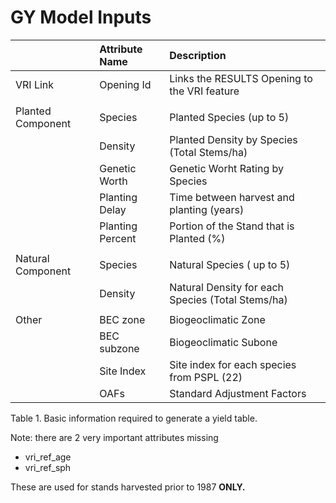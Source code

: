 # GY Model Inputs


|  | Attribute Name | Description |
|:--|:--|:--|
| VRI Link | Opening Id | Links the RESULTS Opening to the VRI feature |
||||
| Planted Component | Species | Planted Species (up to 5)|
| | Density | Planted Density by Species (Total Stems/ha)| 
| | Genetic Worth | Genetic Worht Rating by Species |
| | Planting Delay | Time between harvest and planting (years) |
| | Planting Percent | Portion of the Stand that is Planted (%)|
||||
| Natural Component | Species | Natural Species ( up to 5) |
| | Density | Natural Density for each Species (Total Stems/ha)
||||
| Other | BEC zone | Biogeoclimatic Zone |
|   | BEC subzone | Biogeoclimatic Subone |
| | Site Index | Site index for each species from PSPL (22) |
| | OAFs | Standard Adjustment Factors |

Table 1.  Basic information required to generate a yield table.  

Note:  there are 2 very important attributes missing 

- vri_ref_age
- vri_ref_sph

These are used for stands harvested prior to 1987 **ONLY.**
